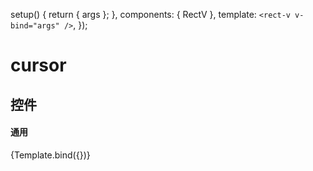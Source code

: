 

<Meta title="canvas/text-group" component={RectV} argTypes={{}} />

  setup() {
    return { args };
  },
  components: { RectV },
  template: `<rect-v v-bind="args" />`,
});

# cursor

## 控件
#### 通用  
<Canvas>
  <Story
    name="default"
    args={{
      valueKey: 'id',
      labelKey: 'label',
    }}
  >
    {Template.bind({})}
  </Story>
</Canvas>

<ArgsTable story="default" />
